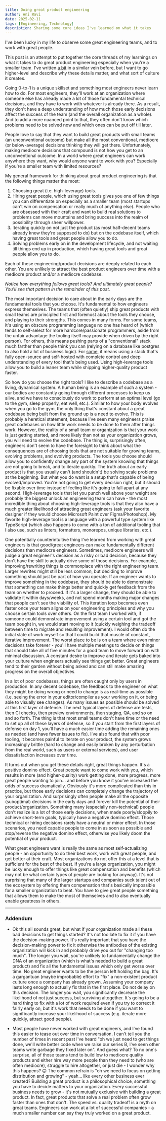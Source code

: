 ```yaml
---
title: Doing great product engineering
author: Ani Ravi
date: 2025-02-11
tags: [Engineering, Technology]
description: Sharing some core ideas I've learned on what it takes
---
```


I've been lucky in my life to observe some great engineering teams, and to work with great people.

This post is an attempt to put together the core threads of my learnings on what it takes to do great product engineering especially when you're a smaller team. I've written [a bit](/tags/Engineering) in a similar vein before, but I want to go higher-level and describe why these details matter, and what sort of culture it creates.

Going 0-to-1 is a unique skillset and something most engineers never learn how to do. For most engineers, they'll work at an organization where someone else has already made a lot of those fundamental technical decisions, and they have to work with whatever is already there. As a result, they don't have a deep understanding of how much those early decisions affect the success of the team (and the overall organization as a whole). And to add a more nuanced point to that, they often don't know which problems need to be solved now and which ones can be put off till later.

People love to say that they want to build great products with small teams (an unconventional outcome) but make all the most conventional, mediocre (or below-average) decisions thinking they will get there. Unfortunately, making mediocre decisions that compound is not how you get to an unconventional outcome. In a world where great engineers can work anywhere they want, why would anyone want to work with you? Especially if you're a smaller team with limited resources?

My general framework for thinking about great product engineering is that the following things matter the most:

1. Choosing great (i.e. high-leverage) tools.
2. Hiring great people, which using great tools gives you one of few things you can differentiate on especially as a smaller team (most startups can't win on compensation or really much of anything else). People who are obsessed with their craft and want to build real solutions to problems can move mountains and bring success into the realm of possibility through sheer willpower.
3. Iterating quickly on not just the product (as most half-decent teams already know they're supposed to do) but on the codebase itself, which having great tools and great people allow you to do.
4. Solving problems early on in the development lifecycle, and not waiting till things end up in production, which having great tools and great people allow you to do.

Each of these engineering/product decisions are deeply related to each other. You are unlikely to attract the best product engineers over time with a mediocre product and/or a mediocre codebase.

_Notice how everything follows great tools? And ultimately great people? You'll see that pattern in the remainder of this post._

The most important decision to care about in the early days are the fundamental tools that you choose. It's fundamental to how engineers express themselves. The teams that (often quietly) ship great products with small teams are principled first and foremost about the tools they choose, and playing to their strengths. This comes in many forms. For some teams, it's using an obscure programming language no one has heard of (which tends to self-select for more hardcore/passionate programmers, aside from the unfair advantage the tooling itself may provide when driven by the right person). For others, this means pushing parts of a "conventional" stack much farther than people think you can (relying on a database like postgres to also hold a lot of business logic). For [some](https://zerodha.tech/), it means using a stack that's fully open-source and self-hosted with complete control and deep understanding of every tool that's being used. Using high-leverage tools allow you to build a leaner team while shipping higher-quality product faster.

So how do you choose the right tools? I like to describe a codebase as a living, dynamical system. A human being is an example of such a system - our bodies are constantly going through different processes to keep us alive, and we have to consciously do work to perform at an optimal level (go to the gym, sleep properly, eat well, etc.). Similar to how your body evolves when you go to the gym, the only thing that's constant about a great codebase being built from the ground up is a need to evolve. This is probably a heretical statement, because I've seen many engineers praise great codebases on how little work needs to be done to them after things work. However, the reality of a small team or organization is that your work is just getting started, and more likely than not as your organization grows, you will need to evolve the codebase. The thing is, surprisingly often, engineers don't seem to have the foresight to think about what the consequences are of choosing tools that are not suitable for growing teams, evolving problems, and evolving products. The tools you choose should allow you to confidently change any part of the system knowing that things are not going to break, and to iterate quickly. The truth about an early product is that you usually can't (and shouldn't) be solving scale problems at the beginning. But what you do want is a setup that's capable of being evolved/improved. You're not going to get every decision right, but it should be fixable over time instead of feeling like it's going to fall apart at any second. High-leverage tools that let you punch well above your weight are probably the biggest unlock an engineering team can have - the most incredible thing about choosing high-leverage tools is that they also have a much greater likelihood of attracting great engineers (ask your favorite designer if they would choose Microsoft Paint over Figma/Photoshop). My favorite high-leverage tool is a language with a powerful type system like TypeScript (which also happens to come with a ton of additional tooling that I also use, such as linters, formatters, monorepos, unique libraries, etc.).

One potentially counterintuitive thing I've learned from working with great engineers is that good/great engineers can make fundamentally different decisions than mediocre engineers. Sometimes, mediocre engineers will judge a great engineer's decision as a risky or bad decision, because they don't have the skill to actually drive some of those decisions. For example, improving/rewriting things is commonplace with the right engineering team. Larger rewrites might still be less common, but deciding to improve something should just be part of how you operate. If an engineer wants to improve something in the codebase, they should be able to demonstrate that something can make things better and quickly get feedback from the team on whether to proceed. If it's a larger change, they should be able to validate it within days/weeks, and not spend months making major changes that people can't see the viability of. This iteration loop becomes even faster once your team aligns on your engineering principles and why you choose certain tools over others. On the first team I worked with, if someone could demonstrate improvement using a certain tool and got the team bought in, we would start moving to it (quickly weighing the tradeoff between time to migrate and resulting improvement). I would often do the initial slate of work myself so that I could build that muscle of constant, iterative improvement. The worst place to be is on a team where even minor decisions take forever - you'll have multiple meetings to decide on things that should take all of five minutes for a good team to move forward on with minimal discussion. A constant desire to improve and iterate gets baked into your culture when engineers actually see things get better. Great engineers tend to their garden without being asked and can still make amazing progress on the overall objectives.

In a lot of poor codebases, things are often caught only by users in production. In any decent codebase, the feedback to the engineer on what they might be doing wrong or need to change is as real-time as possible (i.e. seeing the error in your editor/compiler as your working on it, or being able to visually see changes). As many issues as possible should be solved at this first layer of defense. The next typical layers of defense are tests, then CI checks, then preview environments, then staging, QA, and so on and so forth. The thing is that most small teams don't have time or the need to set up all of these layers of defense, so if you start from the first layers of defense on day 1, you'll have a much easier time adding the remaining ones as needed (and have fewer issues to fix). I've also found that with poor tooling, it becomes painful to iterate on your product, the system grows increasingly brittle (hard to change and easily broken by any perturbation from the real world, such as users or external services), and user dissatisfaction increases over time.

It turns out when you get these details right, great things happen. It's a positive domino effect. Great people want to come work with you, which results in more (and higher-quality) work getting done, more progress, more great people wanting to join… and before you know it you've increased the odds of success dramatically. Obviously it's more complicated than this in practice, but those early decisions can completely change the trajectory of your organization. And surprisingly often people make all the opposite (suboptimal) decisions in the early days and forever kill the potential of their product/organization. Something many (especially non-technical) people don't realize is a lot of those early decisions, when made poorly/sloppily to achieve short-term goals, typically have a negative domino effect. Those technical or hiring decisions rarely have a neutral or minor effect. In those scenarios, you need capable people to come in as soon as possible and stop/reverse the negative domino effect, otherwise you likely doom the potential of your product.

What great engineers want is really the same as most self-actualizing people - an opportunity to do their best work, work with great people, and get better at their craft. Most organizations do not offer this at a level that is sufficient for the best of the best. If you're a large organization, you might be lucky enough to offer things like great compensation and benefits (which may not be what certain types of people are looking for anyway). It's not surprising that many of the larger startups and companies suck talent out of the ecosystem by offering them compensation that's basically impossible for a smaller organization to beat. You have to give great people something that allows them to make the most of themselves and to also eventually enable greatness in others.

---

### Addendum

- Ok this all sounds great, but what if your organization made all these bad decisions to get things started? It's not too late to fix it if you have the decision-making power. It's really important that you have the decision-making power to fix it otherwise the antibodies of the existing organization will kick in and probably drive you out for "changing too much". The longer you wait, you're unlikely to fundamentally change the DNA of an organization (which is what's needed to build a great product) and fix all the fundamental issues which only get worse over time. No great engineer wants to be the person left holding the bag. It's a gargantuan (maybe improbable) effort to "fix" a non-existent product culture once a company has already grown. Assuming your company lasts long enough to actually fix that in the first place. Do not delay on this decision. The longer you wait, you significantly decrease the likelihood of not just success, but surviving altogether. It's going to be a hard thing to fix with a lot of work required even if you try to correct it fairly early on, but it's work that needs to be done if you want to significantly increase your likelihood of success (e.g. iterate more quickly, attract good people).

- Most people have never worked with great engineers, and I've found this easier to tease out over time in conversation. I can't tell you the number of times in recent past I've heard "oh we just need to get things done, we'll write better code when we raise our series B, I've seen other teams write garbage they fixed later on". And guess what? To no one's surprise, all of those teams tend to build low to mediocre quality products and either hire way more people than they need to (who are often mediocre), struggle to hire altogether, or just die - I wonder why this happens? 🙃 The common refrain is "oh we need to focus on getting distribution and growing" - yeah… like every other business ever created? Building a great product is a philosophical choice, something you have to decide matters to your organization. Every successful business needs to grow - it's not mutually exclusive with building a great product. In fact, great products that solve a real problem often grow faster than ones that don't. The speed vs. quality tradeoff is a myth on great teams. Engineers can work at a lot of successful companies - a much smaller number can say they truly worked on a great product.
